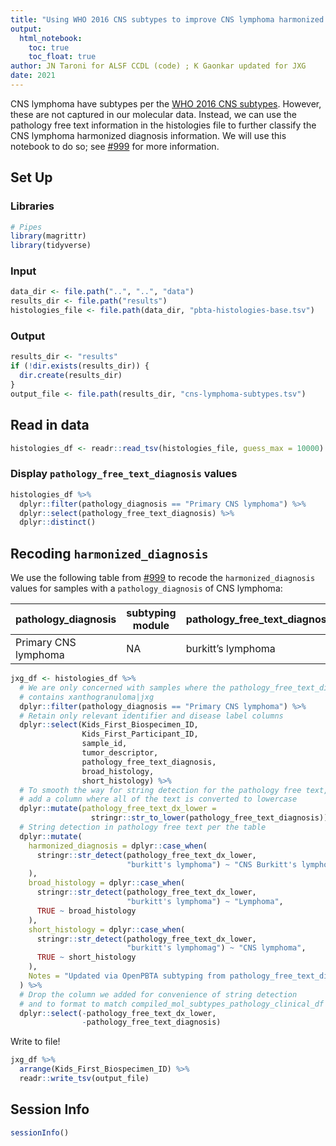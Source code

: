 ```yaml
---
title: "Using WHO 2016 CNS subtypes to improve CNS lymphoma harmonized diagnosis"
output: 
  html_notebook:
    toc: true
    toc_float: true
author: JN Taroni for ALSF CCDL (code) ; K Gaonkar updated for JXG 
date: 2021
---
```


CNS lymphoma have subtypes per the [WHO 2016 CNS subtypes](https://link.springer.com/content/pdf/10.1007/s00401-016-1545-1.pdf). 
However, these are not captured in our molecular data.
Instead, we can use the pathology free text information in the histologies file to further classify the CNS lymphoma harmonized diagnosis information.
We will use this notebook to do so; see [#999](https://github.com/AlexsLemonade/OpenPBTA-analysis/issues/999) for more information.

## Set Up

### Libraries

```r
# Pipes
library(magrittr)
library(tidyverse)
```

### Input

```r
data_dir <- file.path("..", "..", "data")
results_dir <- file.path("results")
histologies_file <- file.path(data_dir, "pbta-histologies-base.tsv")
```

### Output

```r
results_dir <- "results"
if (!dir.exists(results_dir)) {
  dir.create(results_dir)
}
output_file <- file.path(results_dir, "cns-lymphoma-subtypes.tsv")
```

## Read in data

```r
histologies_df <- readr::read_tsv(histologies_file, guess_max = 10000)
```

### Display `pathology_free_text_diagnosis` values

```r
histologies_df %>%
  dplyr::filter(pathology_diagnosis == "Primary CNS lymphoma") %>%
  dplyr::select(pathology_free_text_diagnosis) %>%
  dplyr::distinct()
```

## Recoding `harmonized_diagnosis` 

We use the following table from [#999](https://github.com/AlexsLemonade/OpenPBTA-analysis/issues/999) to recode the `harmonized_diagnosis` values for samples with a `pathology_diagnosis` of CNS lymphoma:

pathology_diagnosis | subtyping module | pathology_free_text_diagnosis | broad_histology | short_histology | harmonized_diagnosis
-- | -- | -- | -- | -- | --
Primary CNS lymphoma | NA | burkitt's lymphoma | Lymphoma | CNS lymphoma | CNS Burkitt's lymphoma




```r
jxg_df <- histologies_df %>%
  # We are only concerned with samples where the pathology_free_text_diagnosis
  # contains xanthogranuloma|jxg
  dplyr::filter(pathology_diagnosis == "Primary CNS lymphoma") %>%
  # Retain only relevant identifier and disease label columns
  dplyr::select(Kids_First_Biospecimen_ID,
                Kids_First_Participant_ID,
                sample_id,
                tumor_descriptor,
                pathology_free_text_diagnosis,
                broad_histology,
                short_histology) %>%
  # To smooth the way for string detection for the pathology free text, we
  # add a column where all of the text is converted to lowercase
  dplyr::mutate(pathology_free_text_dx_lower = 
                  stringr::str_to_lower(pathology_free_text_diagnosis)) %>%
  # String detection in pathology free text per the table
  dplyr::mutate(
    harmonized_diagnosis = dplyr::case_when(
      stringr::str_detect(pathology_free_text_dx_lower,
                          "burkitt's lymphoma") ~ "CNS Burkitt's lymphoma"
    ),
    broad_histology = dplyr::case_when(
      stringr::str_detect(pathology_free_text_dx_lower,
                          "burkitt's lymphoma") ~ "Lymphoma",
      TRUE ~ broad_histology
    ),
    short_histology = dplyr::case_when(
      stringr::str_detect(pathology_free_text_dx_lower,
                          "burkitt's lymphomag") ~ "CNS lymphoma",
      TRUE ~ short_histology
    ),
    Notes = "Updated via OpenPBTA subtyping from pathology_free_text_diagnosis"
  ) %>%
  # Drop the column we added for convenience of string detection
  # and to format to match compiled_mol_subtypes_pathology_clinical_df
  dplyr::select(-pathology_free_text_dx_lower,
                -pathology_free_text_diagnosis)
```

Write to file!

```r
jxg_df %>%
  arrange(Kids_First_Biospecimen_ID) %>%
  readr::write_tsv(output_file)
```

## Session Info

```r
sessionInfo()
```
